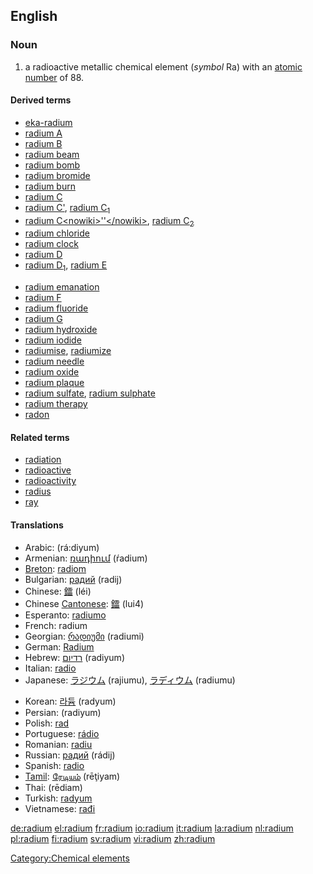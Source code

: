 ==English==
{{elements|Ra|francium|Fr|actinium|Ac}}

===Noun===
{{en-noun|-}}
{{wikipedia}}

# a radioactive metallic chemical element (''symbol'' Ra) with an [[atomic number]] of 88.

====Derived terms====
{{top2}}
*[[eka-radium]]
*[[radium A]]
*[[radium B]]
*[[radium beam]]
*[[radium bomb]]
*[[radium bromide]]
*[[radium burn]]
*[[radium C]]
*[[radium C']], [[radium C1|radium C<sub>1</sub>]]
*[[radium C<nowiki>''</nowiki>]], [[radium C2|radium C<sub>2</sub>]]
*[[radium chloride]]
*[[radium clock]]
*[[radium D]]
*[[radium D1|radium D<sub>1</sub>]], [[radium E]]
{{mid2}}
*[[radium emanation]]
*[[radium F]]
*[[radium fluoride]]
*[[radium G]]
*[[radium hydroxide]]
*[[radium iodide]]
*[[radiumise]], [[radiumize]]
*[[radium needle]]
*[[radium oxide]]
*[[radium plaque]]
*[[radium sulfate]], [[radium sulphate]]
*[[radium therapy]]
*[[radon]]
{{bottom}}

====Related terms====
*[[radiation]]
*[[radioactive]]
*[[radioactivity]]
*[[radius]]
*[[ray]]

====Translations====
{{top}}
*Arabic: {{ARchar|[[راديوم|راديُوم]]}} (rá:diyum) {{m}}
*Armenian: [[ռադիում]] (ŕadium)
*[[Breton]]: [[radiom]] {{m}}
*Bulgarian: [[радий]] (radij) {{m}}
*Chinese: [[鐳]] (léi)
*Chinese [[Cantonese]]: [[鐳]] (lui4)
*Esperanto: [[radiumo]]
*French: radium
*Georgian: [[რადიუმი]] (radiumi)
*German: [[Radium]] {{n}}
*Hebrew: [[רדיום]] (radiyum)
*Italian: [[radio#Italian|radio]] {{m}}
*Japanese: [[ラジウム]] (rajiumu), [[ラディウム]] (radiumu)
{{mid}}
*Korean: [[라듐]] (radyum)
*Persian: {{FAchar|[[راديوم]]}} (radiyum)
*Polish: [[rad#Polish|rad]] {{m}}
*Portuguese: [[rádio]] {{m}}
*Romanian: [[radiu]] {{n}}
*Russian: [[радий]] (rádij) {{m}}
*Spanish: [[radio#Spanish|radio]]
*[[Tamil]]: [[ரேடியம்]] (rēţiyam)
*Thai: {{THchar|[[เรเดียม]]}} (rēdiam)
*Turkish: [[radyum]]
*Vietnamese: [[rađi]]
{{bottom}}

[[Category:Chemical elements]]

[[de:radium]]
[[el:radium]]
[[fr:radium]]
[[io:radium]]
[[it:radium]]
[[la:radium]]
[[nl:radium]]
[[pl:radium]]
[[fi:radium]]
[[sv:radium]]
[[vi:radium]]
[[zh:radium]]